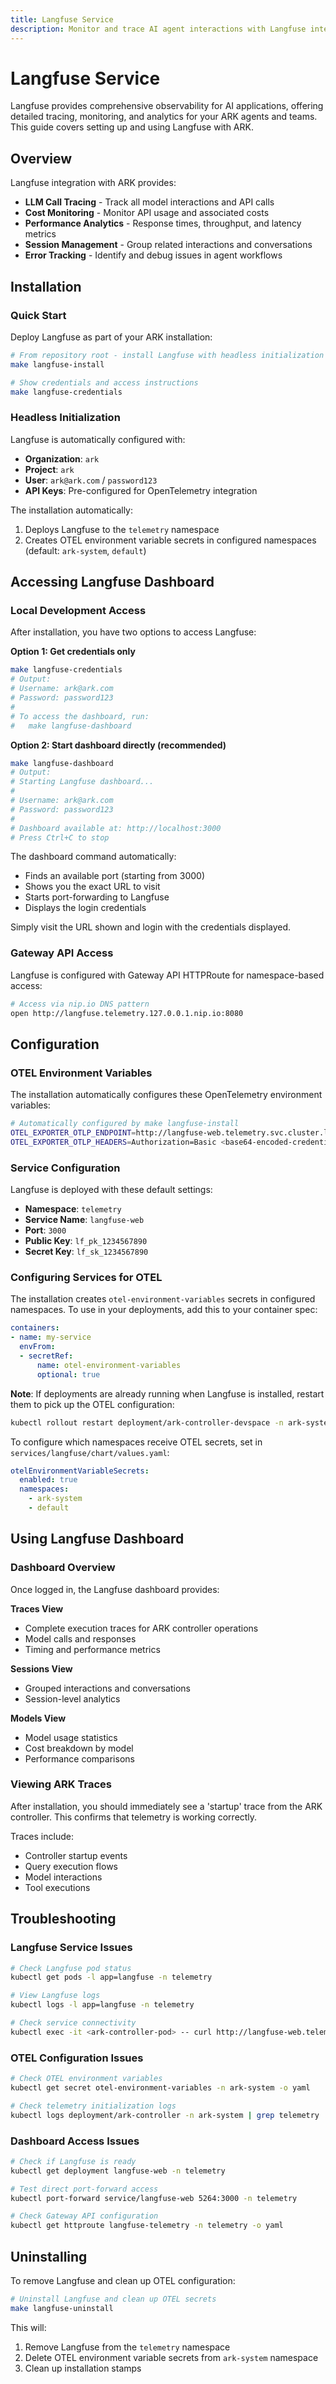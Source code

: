 ```yaml
---
title: Langfuse Service
description: Monitor and trace AI agent interactions with Langfuse integration
---
```


# Langfuse Service

Langfuse provides comprehensive observability for AI applications, offering detailed tracing, monitoring, and analytics for your ARK agents and teams. This guide covers setting up and using Langfuse with ARK.

## Overview

Langfuse integration with ARK provides:
- **LLM Call Tracing** - Track all model interactions and API calls
- **Cost Monitoring** - Monitor API usage and associated costs
- **Performance Analytics** - Response times, throughput, and latency metrics
- **Session Management** - Group related interactions and conversations
- **Error Tracking** - Identify and debug issues in agent workflows

## Installation

### Quick Start

Deploy Langfuse as part of your ARK installation:

```bash
# From repository root - install Langfuse with headless initialization
make langfuse-install

# Show credentials and access instructions
make langfuse-credentials
```

### Headless Initialization

Langfuse is automatically configured with:
- **Organization**: `ark`
- **Project**: `ark`
- **User**: `ark@ark.com` / `password123`
- **API Keys**: Pre-configured for OpenTelemetry integration

The installation automatically:
1. Deploys Langfuse to the `telemetry` namespace
2. Creates OTEL environment variable secrets in configured namespaces (default: `ark-system`, `default`)

## Accessing Langfuse Dashboard

### Local Development Access

After installation, you have two options to access Langfuse:

**Option 1: Get credentials only**
```bash
make langfuse-credentials
# Output:
# Username: ark@ark.com
# Password: password123
# 
# To access the dashboard, run:
#   make langfuse-dashboard
```

**Option 2: Start dashboard directly (recommended)**
```bash
make langfuse-dashboard
# Output:
# Starting Langfuse dashboard...
# 
# Username: ark@ark.com
# Password: password123
# 
# Dashboard available at: http://localhost:3000
# Press Ctrl+C to stop
```

The dashboard command automatically:
- Finds an available port (starting from 3000)
- Shows you the exact URL to visit
- Starts port-forwarding to Langfuse
- Displays the login credentials

Simply visit the URL shown and login with the credentials displayed.

### Gateway API Access

Langfuse is configured with Gateway API HTTPRoute for namespace-based access:

```bash
# Access via nip.io DNS pattern
open http://langfuse.telemetry.127.0.0.1.nip.io:8080
```

## Configuration

### OTEL Environment Variables

The installation automatically configures these OpenTelemetry environment variables:

```bash
# Automatically configured by make langfuse-install
OTEL_EXPORTER_OTLP_ENDPOINT=http://langfuse-web.telemetry.svc.cluster.local:3000/api/public/otel
OTEL_EXPORTER_OTLP_HEADERS=Authorization=Basic <base64-encoded-credentials>
```

### Service Configuration

Langfuse is deployed with these default settings:

- **Namespace**: `telemetry`
- **Service Name**: `langfuse-web`
- **Port**: `3000`
- **Public Key**: `lf_pk_1234567890`
- **Secret Key**: `lf_sk_1234567890`

### Configuring Services for OTEL

The installation creates `otel-environment-variables` secrets in configured namespaces. To use in your deployments, add this to your container spec:

```yaml
containers:
- name: my-service
  envFrom:
  - secretRef:
      name: otel-environment-variables
      optional: true
```

**Note**: If deployments are already running when Langfuse is installed, restart them to pick up the OTEL configuration:

```bash
kubectl rollout restart deployment/ark-controller-devspace -n ark-system
```

To configure which namespaces receive OTEL secrets, set in `services/langfuse/chart/values.yaml`:

```yaml
otelEnvironmentVariableSecrets:
  enabled: true
  namespaces:
    - ark-system
    - default
```

## Using Langfuse Dashboard

### Dashboard Overview

Once logged in, the Langfuse dashboard provides:

**Traces View**
- Complete execution traces for ARK controller operations
- Model calls and responses
- Timing and performance metrics

**Sessions View**
- Grouped interactions and conversations
- Session-level analytics

**Models View**
- Model usage statistics
- Cost breakdown by model
- Performance comparisons

### Viewing ARK Traces

After installation, you should immediately see a 'startup' trace from the ARK controller. This confirms that telemetry is working correctly.

Traces include:
- Controller startup events
- Query execution flows
- Model interactions
- Tool executions

## Troubleshooting

### Langfuse Service Issues

```bash
# Check Langfuse pod status
kubectl get pods -l app=langfuse -n telemetry

# View Langfuse logs
kubectl logs -l app=langfuse -n telemetry

# Check service connectivity
kubectl exec -it <ark-controller-pod> -- curl http://langfuse-web.telemetry.svc.cluster.local:3000/health
```

### OTEL Configuration Issues

```bash
# Check OTEL environment variables
kubectl get secret otel-environment-variables -n ark-system -o yaml

# Check telemetry initialization logs
kubectl logs deployment/ark-controller -n ark-system | grep telemetry
```

### Dashboard Access Issues

```bash
# Check if Langfuse is ready
kubectl get deployment langfuse-web -n telemetry

# Test direct port-forward access
kubectl port-forward service/langfuse-web 5264:3000 -n telemetry

# Check Gateway API configuration
kubectl get httproute langfuse-telemetry -n telemetry -o yaml
```

## Uninstalling

To remove Langfuse and clean up OTEL configuration:

```bash
# Uninstall Langfuse and clean up OTEL secrets
make langfuse-uninstall
```

This will:
1. Remove Langfuse from the `telemetry` namespace
2. Delete OTEL environment variable secrets from `ark-system` namespace
3. Clean up installation stamps
